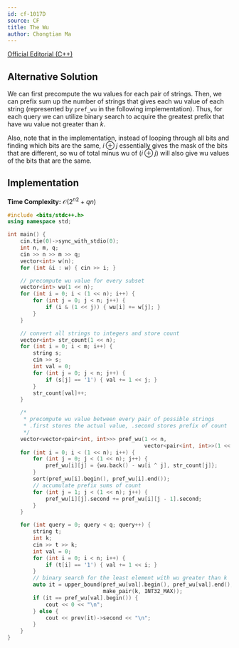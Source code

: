 ```yaml
---
id: cf-1017D
source: CF
title: The Wu
author: Chongtian Ma
---
```


[Official Editorial (C++)](https://codeforces.com/blog/entry/61081)

## Alternative Solution

We can first precompute the wu values for each pair of strings. Then, we can prefix sum up the number of strings that gives each wu value of each string (represented by `pref_wu` in the following implementation). Thus, for each query we can utilize binary search to acquire the greatest prefix that have wu value not greater than $k$.

Also, note that in the implementation,
instead of looping through all bits and finding which bits are the same, $i \oplus j$ essentially gives the mask of the bits that are different, so wu of total
minus wu of $(i \oplus j)$ will also give wu values of the bits that are the same.

## Implementation

**Time Complexity:** $\mathcal{O}({2^n}^2 + qn)$

<LanguageSection>

<CPPSection>

```cpp
#include <bits/stdc++.h>
using namespace std;

int main() {
	cin.tie(0)->sync_with_stdio(0);
	int n, m, q;
	cin >> n >> m >> q;
	vector<int> w(n);
	for (int &i : w) { cin >> i; }

	// precompute wu value for every subset
	vector<int> wu(1 << n);
	for (int i = 0; i < (1 << n); i++) {
		for (int j = 0; j < n; j++) {
			if (i & (1 << j)) { wu[i] += w[j]; }
		}
	}

	// convert all strings to integers and store count
	vector<int> str_count(1 << n);
	for (int i = 0; i < m; i++) {
		string s;
		cin >> s;
		int val = 0;
		for (int j = 0; j < n; j++) {
			if (s[j] == '1') { val += 1 << j; }
		}
		str_count[val]++;
	}

	/*
	 * precompute wu value between every pair of possible strings
	 * .first stores the actual value, .second stores prefix of count
	 */
	vector<vector<pair<int, int>>> pref_wu(1 << n,
	                                       vector<pair<int, int>>(1 << n));
	for (int i = 0; i < (1 << n); i++) {
		for (int j = 0; j < (1 << n); j++) {
			pref_wu[i][j] = {wu.back() - wu[i ^ j], str_count[j]};
		}
		sort(pref_wu[i].begin(), pref_wu[i].end());
		// accumulate prefix sums of count
		for (int j = 1; j < (1 << n); j++) {
			pref_wu[i][j].second += pref_wu[i][j - 1].second;
		}
	}

	for (int query = 0; query < q; query++) {
		string t;
		int k;
		cin >> t >> k;
		int val = 0;
		for (int i = 0; i < n; i++) {
			if (t[i] == '1') { val += 1 << i; }
		}
		// binary search for the least element with wu greater than k
		auto it = upper_bound(pref_wu[val].begin(), pref_wu[val].end(),
		                      make_pair(k, INT32_MAX));
		if (it == pref_wu[val].begin()) {
			cout << 0 << "\n";
		} else {
			cout << prev(it)->second << "\n";
		}
	}
}
```
</CPPSection>
</LanguageSection>
